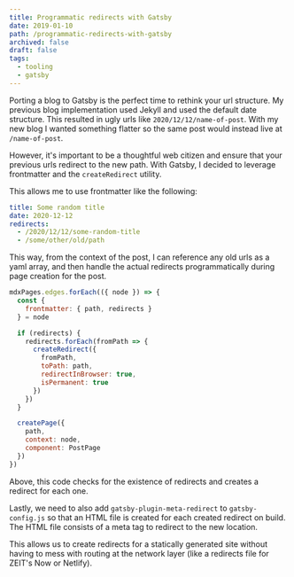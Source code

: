 ```yaml
---
title: Programmatic redirects with Gatsby
date: 2019-01-10
path: /programmatic-redirects-with-gatsby
archived: false
draft: false
tags:
  - tooling
  - gatsby
---
```


Porting a blog to Gatsby is the perfect time to rethink
your url structure. My previous blog implementation used
Jekyll and used the default date structure. This resulted
in ugly urls like `2020/12/12/name-of-post`. With my
new blog I wanted something flatter so the same post
would instead live at `/name-of-post`.

However, it's important to be a thoughtful web citizen
and ensure that your previous urls redirect to the new
path. With Gatsby, I decided to leverage frontmatter
and the `createRedirect` utility.

This allows me to use frontmatter like the following:

```yaml
title: Some random title
date: 2020-12-12
redirects:
  - /2020/12/12/some-random-title
  - /some/other/old/path
```

This way, from the context of the post, I can reference
any old urls as a yaml array, and then handle the
actual redirects programmatically during page creation
for the post.

```js
mdxPages.edges.forEach(({ node }) => {
  const {
    frontmatter: { path, redirects }
  } = node

  if (redirects) {
    redirects.forEach(fromPath => {
      createRedirect({
        fromPath,
        toPath: path,
        redirectInBrowser: true,
        isPermanent: true
      })
    })
  }

  createPage({
    path,
    context: node,
    component: PostPage
  })
})
```

Above, this code checks for the existence of
redirects and creates a redirect for each one.

Lastly, we need to also add `gatsby-plugin-meta-redirect`
to `gatsby-config.js` so that an HTML file is
created for each created redirect on build. The
HTML file consists of a meta tag to redirect to
the new location.

This allows us to create redirects for a statically
generated site without having to mess with routing
at the network layer (like a redirects file for ZEIT's
Now or Netlify).
